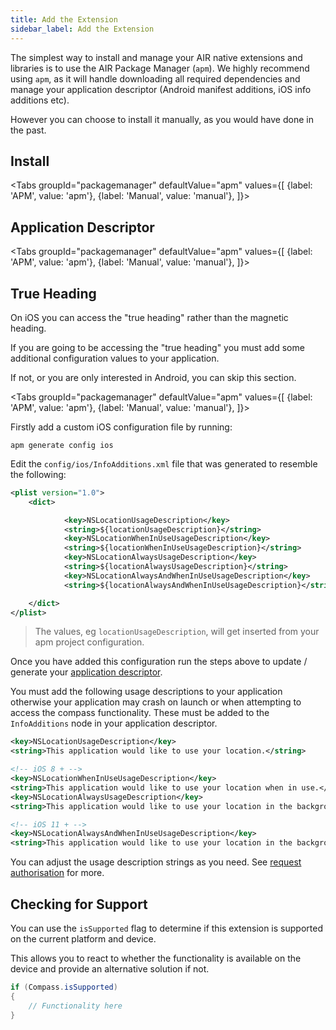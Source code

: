 ```yaml
---
title: Add the Extension
sidebar_label: Add the Extension
---
```






The simplest way to install and manage your AIR native extensions and libraries is to use the AIR Package Manager (`apm`). We highly recommend using `apm`, as it will handle downloading all required dependencies and manage your application descriptor (Android manifest additions, iOS info additions etc).

However you can choose to install it manually, as you would have done in the past. 

## Install

<Tabs
  groupId="packagemanager"
  defaultValue="apm"
  values={[
    {label: 'APM', value: 'apm'},
    {label: 'Manual', value: 'manual'},
  ]}>

  <TabItem value="apm" >
	<InstallAPM/>
  </TabItem>
  <TabItem value="manual" >
	<InstallManual/>
  </TabItem>
  
</Tabs>


## Application Descriptor

<Tabs
  groupId="packagemanager"
  defaultValue="apm"
  values={[
    {label: 'APM', value: 'apm'},
    {label: 'Manual', value: 'manual'},
  ]}>

  <TabItem value="apm" >
	<AppDescriptorAPM/>
  </TabItem>
  <TabItem value="manual" >
	<AppDescriptorManual/>
  </TabItem>
  
</Tabs>



## True Heading

On iOS you can access the "true heading" rather than the magnetic heading.

If you are going to be accessing the "true heading" you must add some additional configuration values to your application.

If not, or you are only interested in Android, you can skip this section.

<Tabs
  groupId="packagemanager"
  defaultValue="apm"
  values={[
    {label: 'APM', value: 'apm'},
    {label: 'Manual', value: 'manual'},
  ]}>

  <TabItem value="apm" >

Firstly add a custom iOS configuration file by running:

```
apm generate config ios
```

Edit the `config/ios/InfoAdditions.xml` file that was generated to resemble the following:
```xml
<plist version="1.0">
    <dict>

			<key>NSLocationUsageDescription</key>
			<string>${locationUsageDescription}</string>
			<key>NSLocationWhenInUseUsageDescription</key>
			<string>${locationWhenInUseUsageDescription}</string>
			<key>NSLocationAlwaysUsageDescription</key>
			<string>${locationAlwaysUsageDescription}</string>
			<key>NSLocationAlwaysAndWhenInUseUsageDescription</key>
			<string>${locationAlwaysAndWhenInUseUsageDescription}</string> 

    </dict>
</plist>
```

> The values, eg `locationUsageDescription`, will get inserted from your apm project configuration.

Once you have added this configuration run the steps above to update / generate your [application descriptor](#application-descriptor).

  </TabItem>
  <TabItem value="manual" >

You must add the following usage descriptions to your application otherwise your application may crash on launch or when attempting to access the compass functionality. These must be added to the `InfoAdditions` node in your application descriptor.

```xml
<key>NSLocationUsageDescription</key>
<string>This application would like to use your location.</string>

<!-- iOS 8 + -->
<key>NSLocationWhenInUseUsageDescription</key>
<string>This application would like to use your location when in use.</string>
<key>NSLocationAlwaysUsageDescription</key>
<string>This application would like to use your location in the background.</string>

<!-- iOS 11 + -->
<key>NSLocationAlwaysAndWhenInUseUsageDescription</key>
<string>This application would like to use your location in the background and the foreground.</string>
```


  </TabItem>
  
</Tabs>


You can adjust the usage description strings as you need. See [request authorisation](request-authorisation.md) for more.



## Checking for Support

You can use the `isSupported` flag to determine if this extension is supported on the current platform and device.

This allows you to react to whether the functionality is available on the device and provide an alternative solution if not.


```actionscript
if (Compass.isSupported)
{
	// Functionality here
}
```



